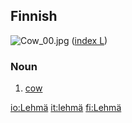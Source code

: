 ==Finnish==
[[Image:Cow 00.jpg|thumb]]
([[Wiktionary:Finnish_index_l|index L]])

===Noun===
# [[cow]]

[[io:Lehmä]]
[[it:lehmä]]
[[fi:Lehmä]]